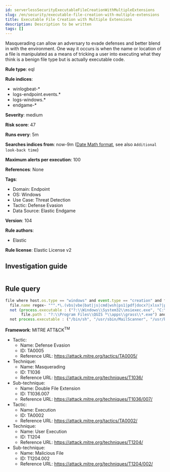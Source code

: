 ```yaml
---
id: serverlessSecurityExecutableFileCreationWithMultipleExtensions
slug: /en/security/executable-file-creation-with-multiple-extensions
title: Executable File Creation with Multiple Extensions
description: Description to be written
tags: []
---
```


<div id="executable-file-creation-with-multiple-extensions"></div>

Masquerading can allow an adversary to evade defenses and better blend in with the environment. One way it occurs is when the name or location of a file is manipulated as a means of tricking a user into executing what they think is a benign file type but is actually executable code.

**Rule type**: eql

**Rule indices**: 

* winlogbeat-*
* logs-endpoint.events.*
* logs-windows.*
* endgame-*

**Severity**: medium

**Risk score**: 47

**Runs every**: 5m

**Searches indices from**: now-9m ([Date Math format](((ref))/common-options.html#date-math), see also <DocLink id="serverlessSecurityRulesUiCreate" section="set-the-rules-schedule">`Additional look-back time`</DocLink>)

**Maximum alerts per execution**: 100

**References**: None

**Tags**: 

* Domain: Endpoint
* OS: Windows
* Use Case: Threat Detection
* Tactic: Defense Evasion
* Data Source: Elastic Endgame

**Version**: 104

**Rule authors**: 

* Elastic

**Rule license**: Elastic License v2

## Investigation guide

```markdown

```

## Rule query

```js
file where host.os.type == "windows" and event.type == "creation" and file.extension : "exe" and
  file.name regex~ """.*\.(vbs|vbe|bat|js|cmd|wsh|ps1|pdf|docx?|xlsx?|pptx?|txt|rtf|gif|jpg|png|bmp|hta|txt|img|iso)\.exe""" and
  not (process.executable : ("?:\\Windows\\System32\\msiexec.exe", "C:\\Users\\*\\QGIS_SCCM\\Files\\QGIS-OSGeo4W-*-Setup-x86_64.exe") and
       file.path : "?:\\Program Files\\QGIS *\\apps\\grass\\*.exe") and
  not process.executable : ("/bin/sh", "/usr/sbin/MailScanner", "/usr/bin/perl")

```

**Framework**: MITRE ATT&CK<sup>TM</sup>

* Tactic:
    * Name: Defense Evasion
    * ID: TA0005
    * Reference URL: https://attack.mitre.org/tactics/TA0005/
* Technique:
    * Name: Masquerading
    * ID: T1036
    * Reference URL: https://attack.mitre.org/techniques/T1036/
* Sub-technique:
    * Name: Double File Extension
    * ID: T1036.007
    * Reference URL: https://attack.mitre.org/techniques/T1036/007/
* Tactic:
    * Name: Execution
    * ID: TA0002
    * Reference URL: https://attack.mitre.org/tactics/TA0002/
* Technique:
    * Name: User Execution
    * ID: T1204
    * Reference URL: https://attack.mitre.org/techniques/T1204/
* Sub-technique:
    * Name: Malicious File
    * ID: T1204.002
    * Reference URL: https://attack.mitre.org/techniques/T1204/002/

